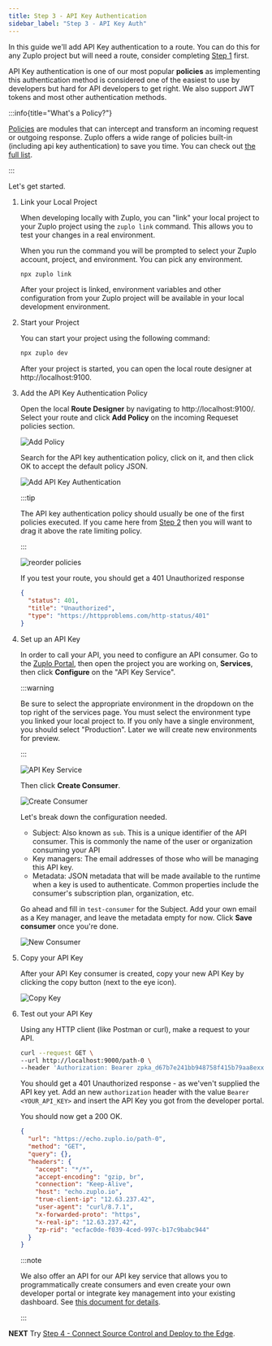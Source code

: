 ```yaml
---
title: Step 3 - API Key Authentication
sidebar_label: "Step 3 - API Key Auth"
---
```


<QuickstartPicker
  mode="local"
  alternateLink="/articles/step-3-add-api-key-auth"
/>

In this guide we'll add API Key authentication to a route. You can do this for
any Zuplo project but will need a route, consider completing
[Step 1](./step-1-setup-basic-gateway.mdx) first.

API Key authentication is one of our most popular **policies** as implementing
this authentication method is considered one of the easiest to use by developers
but hard for API developers to get right. We also support JWT tokens and most
other authentication methods.

:::info{title="What's a Policy?"}

[Policies](./policies.mdx) are modules that can intercept and transform an
incoming request or outgoing response. Zuplo offers a wide range of policies
built-in (including api key authentication) to save you time. You can check out
[the full list](./policies.mdx).

:::

Let's get started.

<Stepper>

1.  Link your Local Project

    When developing locally with Zuplo, you can "link" your local project to
    your Zuplo project using the `zuplo link` command. This allows you to test
    your changes in a real environment.

    When you run the command you will be prompted to select your Zuplo account,
    project, and environment. You can pick any environment.

    ```bash
    npx zuplo link
    ```

    After your project is linked, environment variables and other configuration
    from your Zuplo project will be available in your local development
    environment.

1.  Start your Project

    You can start your project using the following command:

    ```bash
    npx zuplo dev
    ```

    After your project is started, you can open the local route designer at
    http://localhost:9100.

1.  Add the API Key Authentication Policy

    Open the local **Route Designer** by navigating to http://localhost:9100/.
    Select your route and click **Add Policy** on the incoming Requeset policies
    section.

    <BrowserScreenshot url="http://localhost:9100/?path=routes.oas.json">

    ![Add Policy](../../public/media/step-3-add-api-key-auth-local/image.png)

    </BrowserScreenshot>

    Search for the API key authentication policy, click on it, and then click OK
    to accept the default policy JSON.

    <ModalScreenshot>

    ![Add API Key Authentication](../../public/media/step-3-add-api-key-auth/choose-policy.png)

    </ModalScreenshot>

    :::tip

    The API key authentication policy should usually be one of the first
    policies executed. If you came here from
    [Step 2](./step-2-add-rate-limiting.mdx) then you will want to drag it above
    the rate limiting policy.

    :::

    ![reorder policies](../../public/media/step-3-add-api-key-auth/image-1.gif)

    If you test your route, you should get a 401 Unauthorized response

    ```json
    {
      "status": 401,
      "title": "Unauthorized",
      "type": "https://httpproblems.com/http-status/401"
    }
    ```

1.  Set up an API Key

    In order to call your API, you need to configure an API consumer. Go to the
    [Zuplo Portal](https://portal.zuplo.com), then open the project you are
    working on, **Services**, then click **Configure** on the "API Key Service".

    :::warning

    Be sure to select the appropriate environment in the dropdown on the top
    right of the services page. You must select the environment type you linked
    your local project to. If you only have a single environment, you should
    select "Production". Later we will create new environments for preview.

    :::

    ![API Key Service](../../public/media/step-3-add-api-key-auth/image-2.png)

    Then click **Create Consumer**.

    ![Create Consumer](../../public/media/step-2-add-api-key-auth/image-8.png)

    Let's break down the configuration needed.
    - Subject: Also known as `sub`. This is a unique identifier of the API
      consumer. This is commonly the name of the user or organization consuming
      your API
    - Key managers: The email addresses of those who will be managing this API
      key.
    - Metadata: JSON metadata that will be made available to the runtime when a
      key is used to authenticate. Common properties include the consumer's
      subscription plan, organization, etc.

    Go ahead and fill in `test-consumer` for the Subject. Add your own email as
    a Key manager, and leave the metadata empty for now. Click **Save consumer**
    once you're done.

    <ModalScreenshot>

    ![New Consumer](../../public/media/step-3-add-api-key-auth/image-3.png)

    </ModalScreenshot>

1.  Copy your API Key

    After your API Key consumer is created, copy your new API Key by clicking
    the copy button (next to the eye icon).

    ![Copy Key](../../public/media/step-3-add-api-key-auth/image-4.png)

1.  Test out your API Key

    Using any HTTP client (like Postman or curl), make a request to your API.

    ```bash
    curl --request GET \
    --url http://localhost:9000/path-0 \
    --header 'Authorization: Bearer zpka_d67b7e241bb948758f415b79aa8exxxx_2efbxxxx'
    ```

    You should get a 401 Unauthorized response - as we'ven't supplied the API
    key yet. Add an new `authorization` header with the value
    `Bearer <YOUR_API_KEY>` and insert the API Key you got from the developer
    portal.

    You should now get a 200 OK.

    ```json
    {
      "url": "https://echo.zuplo.io/path-0",
      "method": "GET",
      "query": {},
      "headers": {
        "accept": "*/*",
        "accept-encoding": "gzip, br",
        "connection": "Keep-Alive",
        "host": "echo.zuplo.io",
        "true-client-ip": "12.63.237.42",
        "user-agent": "curl/8.7.1",
        "x-forwarded-proto": "https",
        "x-real-ip": "12.63.237.42",
        "zp-rid": "ecfac0de-f039-4ced-997c-b17c9babc944"
      }
    }
    ```

    :::note

    We also offer an API for our API key service that allows you to
    programmatically create consumers and even create your own developer portal
    or integrate key management into your existing dashboard. See
    [this document for details](./api-key-api.mdx).

    :::

</Stepper>

**NEXT** Try
[Step 4 - Connect Source Control and Deploy to the Edge](./step-4-deploying-to-the-edge-local.mdx).

